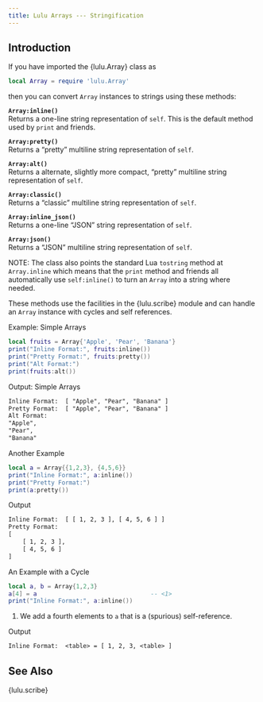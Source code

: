 ```yaml
---
title: Lulu Arrays --- Stringification
---
```


## Introduction

If you have imported the {lulu.Array} class as
```lua
local Array = require 'lulu.Array'
```
then you can convert `Array` instances to strings using these methods:

**`Array:inline()`**<br>
Returns a one-line string representation of `self`.
This is the default method used by `print` and friends.

**`Array:pretty()`**<br>
Returns a "pretty" multiline string representation of `self`.

**`Array:alt()`**<br>
Returns a alternate, slightly more compact, "pretty" multiline string representation of `self`.

**`Array:classic()`**<br>
Returns a "classic" multiline string representation of `self`.

**`Array:inline_json()`**<br>
Returns a one-line "JSON" string representation of `self`.

**`Array:json()`**<br>
Returns a "JSON" multiline string representation of `self`.

NOTE: The class also points the standard Lua `tostring` method at `Array.inline` which means that the `print` method and friends all automatically use `self:inline()` to turn an `Array` into a string where needed.

These methods use the facilities in the {lulu.scribe} module and can handle an `Array` instance with cycles and self references.

[Example: Simple Arrays]{.bt}
```lua
local fruits = Array{'Apple', 'Pear', 'Banana'}
print("Inline Format:", fruits:inline())
print("Pretty Format:", fruits:pretty())
print("Alt Format:")
print(fruits:alt())
```

[Output: Simple Arrays]{.bt}
```txt
Inline Format:	[ "Apple", "Pear", "Banana" ]
Pretty Format:	[ "Apple", "Pear", "Banana" ]
Alt Format:
"Apple",
"Pear",
"Banana"
```

[Another Example]{.bt}
```lua
local a = Array{{1,2,3}, {4,5,6}}
print("Inline Format:", a:inline())
print("Pretty Format:")
print(a:pretty())
```
[Output]{.bt}
```txt
Inline Format:	[ [ 1, 2, 3 ], [ 4, 5, 6 ] ]
Pretty Format:
[
    [ 1, 2, 3 ],
    [ 4, 5, 6 ]
]
```

[An Example with a Cycle]{.bt}
```lua
local a, b = Array{1,2,3}
a[4] = a                                -- <1>
print("Inline Format:", a:inline())
```
1. We add a fourth elements to `a` that is a (spurious) self-reference.

[Output]{.bt}
```txt
Inline Format:	<table> = [ 1, 2, 3, <table> ]
```

## See Also

{lulu.scribe}